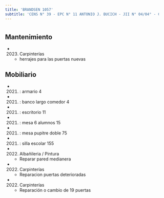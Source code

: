 ```yaml
---
title: 'BRANDSEN 1057'
subtitle: 'CENS N° 39 - EPC N° 11 ANTONIO J. BUCICH - JII N° 04/04° - CAIYJ LA BOCA'
---
```


#


## Mantenimiento

*  (2023) Carpinterías 
    + herrajes para las puertas nuevas


## Mobiliario

*  (2021) : armario 4 

*  (2021) : banco largo comedor 4 

*  (2021) : escritorio 11 

*  (2021) : mesa 6 alumnos 15 

*  (2021) : mesa pupitre doble 75 

*  (2021) : silla escolar 155 




*  (2022) Albañileria / Pintura 
    + Reparar pared medianera

*  (2022) Carpinterías 
    + Reparacion puertas deterioradas

*  (2022) Carpinterías 
    + Reparación o cambio de 19 puertas



